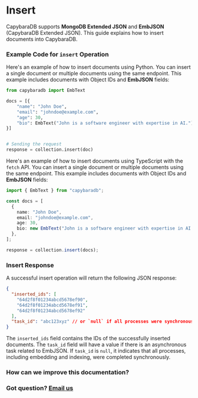 
# Insert

<LanguageToggle />

CapybaraDB supports **MongoDB Extended JSON** and **EmbJSON** (CapybaraDB Extended JSON). This guide explains how to insert documents into CapybaraDB.

### Example Code for `insert` Operation

<LanguageContent lang="python">

Here's an example of how to insert documents using Python. You can insert a single document or multiple documents using the same endpoint. This example includes documents with Object IDs and **EmbJSON** fields:

```python copy filename="Python" showLineNumbers
from capybaradb import EmbText

docs = [{
    "name": "John Doe",
    "email": "johndoe@example.com",
    "age": 30,
    "bio": EmbText("John is a software engineer with expertise in AI.")
}]


# Sending the request
response = collection.insert(doc)
```

</LanguageContent>

<LanguageContent lang="typescript">

Here's an example of how to insert documents using TypeScript with the `fetch` API. You can insert a single document or multiple documents using the same endpoint. This example includes documents with Object IDs and **EmbJSON** fields:

```typescript copy filename="TypeScript" showLineNumbers
import { EmbText } from "capybaradb";

const docs = [
  {
    name: "John Doe",
    email: "johndoe@example.com",
    age: 30,
    bio: new EmbText("John is a software engineer with expertise in AI."),
  },
];

response = collection.insert(docs);
```

</LanguageContent>

### Insert Response

A successful insert operation will return the following JSON response:

```json copy filename="JSON" showLineNumbers
{
  "inserted_ids": [
    "64d2f8f01234abcd5678ef90",
    "64d2f8f01234abcd5678ef91",
    "64d2f8f01234abcd5678ef92"
  ],
  "task_id": "abc123xyz" // or `null` if all processes were synchronously completed
}
```

The `inserted_ids` field contains the IDs of the successfully inserted documents. The `task_id` field will have a value if there is an asynchronous task related to EmbJSON. If `task_id` is `null`, it indicates that all processes, including embedding and indexing, were completed synchronously.

### How can we improve this documentation?

<Feedback />

### Got question? [Email us](mailto:hello@capybaradb.co)
